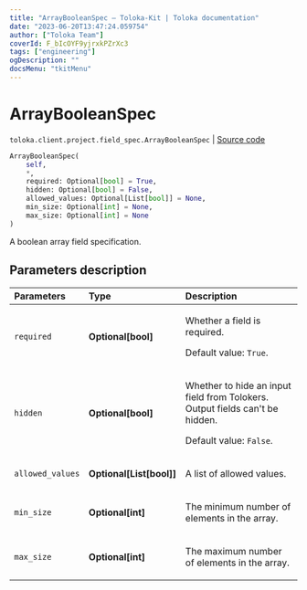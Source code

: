 ```yaml
---
title: "ArrayBooleanSpec — Toloka-Kit | Toloka documentation"
date: "2023-06-20T13:47:24.059754"
author: ["Toloka Team"]
coverId: F_bIcOYF9yjrxkPZrXc3
tags: ["engineering"]
ogDescription: ""
docsMenu: "tkitMenu"
---
```


# ArrayBooleanSpec

`toloka.client.project.field_spec.ArrayBooleanSpec` | [Source code](https://github.com/Toloka/toloka-kit/blob/v1.2.0/src/client/project/field_spec.py#L143)

```python
ArrayBooleanSpec(
    self,
    *,
    required: Optional[bool] = True,
    hidden: Optional[bool] = False,
    allowed_values: Optional[List[bool]] = None,
    min_size: Optional[int] = None,
    max_size: Optional[int] = None
)
```

A boolean array field specification.

## Parameters description

| Parameters | Type | Description |
| :----------| :----| :-----------|
`required`|**Optional\[bool\]**|<p>Whether a field is required. </p><p>Default value: `True`.</p>
`hidden`|**Optional\[bool\]**|<p>Whether to hide an input field from Tolokers. Output fields can't be hidden. </p><p>Default value: `False`.</p>
`allowed_values`|**Optional\[List\[bool\]\]**|<p>A list of allowed values.</p>
`min_size`|**Optional\[int\]**|<p>The minimum number of elements in the array.</p>
`max_size`|**Optional\[int\]**|<p>The maximum number of elements in the array.</p>